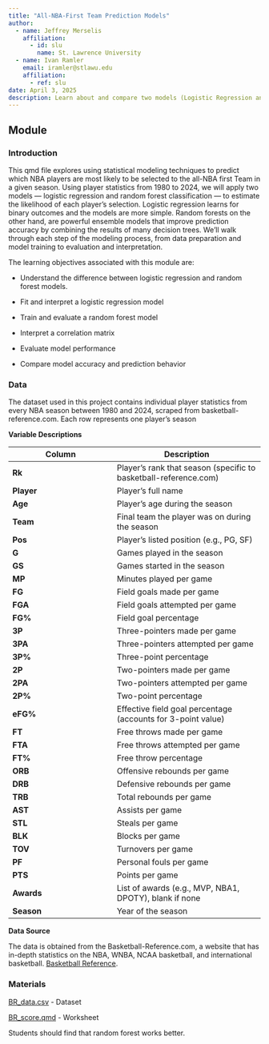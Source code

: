 ```yaml
---
title: "All-NBA-First Team Prediction Models"
author:
  - name: Jeffrey Merselis
    affiliation:
      - id: slu
        name: St. Lawrence University
  - name: Ivan Ramler
    email: iramler@stlawu.edu
    affiliation:
      - ref: slu
date: April 3, 2025
description: Learn about and compare two models (Logistic Regression and Random Forest), that will predict NBA players to make the all-NBA first team in a given season. 
---
```


## Module

### Introduction

This qmd file explores using statistical modeling techniques to predict which NBA players are most likely to be selected to the all-NBA first Team in a given season. Using player statistics from 1980 to 2024, we will apply two models --- logistic regression and random forest classification --- to estimate the likelihood of each player's selection. Logistic regression learns for binary outcomes and the models are more simple. Random forests on the other hand, are powerful ensemble models that improve prediction accuracy by combining the results of many decision trees. We'll walk through each step of the modeling process, from data preparation and model training to evaluation and interpretation.

::: {.callout-note collapse="true" title="Learning Objectives" appearance="minimal"}
The learning objectives associated with this module are:

-   Understand the difference between logistic regression and random forest models.

-   Fit and interpret a logistic regression model 

-   Train and evaluate a random forest model

-   Interpret a correlation matrix

-   Evaluate model performance

-   Compare model accuracy and prediction behavior
:::

### Data

The dataset used in this project contains individual player statistics from every NBA season between 1980 and 2024, scraped from basketball-reference.com. Each row represents one player’s season

<summary><b>Variable Descriptions</b></summary>

| **Column** | **Description** |
|------------|-----------------|
| **Rk** | Player's rank that season (specific to basketball-reference.com) |
| **Player** | Player's full name |
| **Age** | Player's age during the season |
| **Team** | Final team the player was on during the season |
| **Pos** | Player's listed position (e.g., PG, SF) |
| **G** | Games played in the season |
| **GS** | Games started in the season |
| **MP** | Minutes played per game |
| **FG** | Field goals made per game |
| **FGA** | Field goals attempted per game |
| **FG%** | Field goal percentage |
| **3P** | Three-pointers made per game |
| **3PA** | Three-pointers attempted per game |
| **3P%** | Three-point percentage |
| **2P** | Two-pointers made per game |
| **2PA** | Two-pointers attempted per game |
| **2P%** | Two-point percentage |
| **eFG%** | Effective field goal percentage (accounts for 3-point value) |
| **FT** | Free throws made per game |
| **FTA** | Free throws attempted per game |
| **FT%** | Free throw percentage |
| **ORB** | Offensive rebounds per game |
| **DRB** | Defensive rebounds per game |
| **TRB** | Total rebounds per game |
| **AST** | Assists per game |
| **STL** | Steals per game |
| **BLK** | Blocks per game |
| **TOV** | Turnovers per game |
| **PF** | Personal fouls per game |
| **PTS** | Points per game |
| **Awards** | List of awards (e.g., MVP, NBA1, DPOTY), blank if none |
| **Season** | Year of the season |

**Data Source**

The data is obtained from the Basketball-Reference.com, a website that has in-depth statistics on the NBA, WNBA, NCAA basketball, and international basketball. [Basketball Reference](basketball-reference.com/){target="_blank"}.

</details>

### Materials

[BR_data.csv](BR_data.csv) - Dataset

[BR_score.qmd](BR_score.qmd) - Worksheet

::: {.callout-note collapse="true" title="Conclusion" appearance="minimal"}
Students should find that random forest works better.
:::